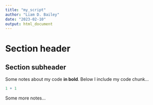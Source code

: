 ```yaml
---
title: "my_script"
author: "Liam D. Bailey"
date: "2023-02-10"
output: html_document
---
```


# Section header

## Section subheader

Some notes about my code **in bold**. Below I include my code chunk...

```r
1 + 1
```

Some more notes...